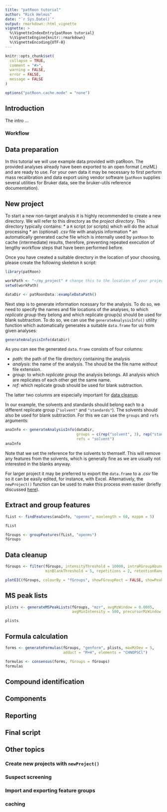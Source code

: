 ```yaml
---
title: "patRoon tutorial"
author: "Rick Helmus"
date: "`r Sys.Date()`"
output: rmarkdown::html_vignette
vignette: >
  %\VignetteIndexEntry{patRoon tutorial}
  %\VignetteEngine{knitr::rmarkdown}
  %\VignetteEncoding{UTF-8}
---
```


```r
knitr::opts_chunk$set(
  collapse = TRUE,
  comment = "#>",
  warning = FALSE,
  error = FALSE,
  message = FALSE
)

options("patRoon.cache.mode" = "none")
```


## Introduction

The intro ...

### Workflow

## Data preparation
In this tutorial we will use example data provided with patRoon. The provided analyses already have been exported to an open format (_.mzML_) and are ready to use. For your own data it may be necessary to first perform mass recalibration and data export using vendor software (`patRoon` supplies several utilities for Bruker data, see the bruker-utils reference documentation).

## New project
To start a new non-target analysis it is highly recommended to create a new directory. We will refer to this directory as the _project directory_. This directory typically contains:
* a `R` script (or scripts) which will do the actual processing
* an (optional) _.csv_ file with analysis information
* an automatically generated cache file which is internally used by `patRoon` to cache (intermediate) results, therefore, preventing repeated execution of lengthy workflow steps that have been performed before.

Once you have created a suitable directory in the location of your choosing, please create the following skeleton `R` script:

```r
library(patRoon)

workPath <- "~/my_project" # change this to the location of your project directory
setwd(workPath)

dataDir <- patRoonData::exampleDataPath()
```

Next step is to generate information ncessary for the analysis. To do so, we need to specify the names and file locations of the analyses, to which _replicate group_ they belong and which replicate group(s) should be used for blank subtraction. To do so, we can use the `generateAnalysisInfo()` utility function which automatically generates a suitable `data.frame` for us from given analyses:

```r
generateAnalysisInfo(dataDir)
```

As you can see the generated `data.frame` consists of four columns:

* *path*: the path of the file directory containing the analysis
* *analysis*: the name of the analysis. The shoud be the file name _without_ file extension.
* *group*: to which _replicate group_ the analysis belongs. All analysis which are replicates of each other get the same name.
* *ref*: which replicate groub should be used for blank subtraction.

The latter two columns are especially important for [data cleanup](#data-cleanup).

In our example, the solvents and standards should belong each to a different replicate group (`"solvent"` and `"standards"`). The solvents should also be used for blank subtraction. For this we can use the `groups` and `refs` arguments:
```r
anaInfo <- generateAnalysisInfo(dataDir,
                                groups = c(rep("solvent", 3), rep("standard", 3)),
                                refs = "solvent")
anaInfo
```

Note that we set the reference for the solvents to themself. This will remove any features from the solvents, which is generally fine as we are usually not interested in the blanks anyway.

For larger project it may be preferred to export the `data.frame` to a _.csv_ file so it can be easily edited, for instance, with Excel. Alternatively, the `newProject()` function can be used to make this process even easier (briefly discussed [here](#newProject)).

## Extract and group features

```r
fList <- findFeatures(anaInfo, "openms", maxlength = 60, mzppm = 5)
```
```r
fList
```

```r
fGroups <- groupFeatures(fList, "openms")
fGroups
```

## Data cleanup { #data-cleanup }

```r
fGroups <- filter(fGroups, intensityThreshold = 10000, intraRGroupAbundance = 1,
                  minBlankThreshold = 5, repetitions = 2, retentionRange = c(180, -1))
```

```r
plotEIC(fGroups, colourBy = "fGroups", showFGroupRect = FALSE, showPeakArea = TRUE, topMost = 1, showLegend = FALSE)
```

## MS peak lists

```r
plists <- generateMSPeakLists(fGroups, "mzr", avgMzWindow = 0.0005,
                              avgMinIntensity = 500, precursorMzWindow = 8)
```
```r
plists
```

## Formula calculation

```r
forms <- generateFormulas(fGroups, "genform", plists, maxMzDev = 5,
                          adduct = "M+H", elements = "CHNOPSCl")
```
```r
formulas <- consensus(forms, fGroups = fGroups)
formulas
```

## Compound identification

## Components

## Reporting

## Final script

## Other topics

### Create new projects with `newProject()` { #newProject }

### Suspect screening

### Import and exporting feature groups

### caching

